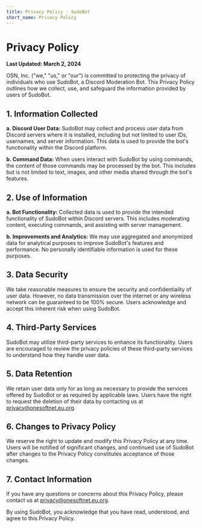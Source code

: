 ```yaml
---
title: Privacy Policy - SudoBot
short_name: Privacy Policy
---
```


# Privacy Policy

**Last Updated: March 2, 2024**

OSN, Inc. ("we," "us," or "our") is committed to protecting the privacy of individuals who use SudoBot, a Discord Moderation Bot. This Privacy Policy outlines how we collect, use, and safeguard the information provided by users of SudoBot.

## 1. Information Collected

**a. Discord User Data:** SudoBot may collect and process user data from Discord servers where it is installed, including but not limited to user IDs, usernames, and server information. This data is used to provide the bot's functionality within the Discord platform.

**b. Command Data:** When users interact with SudoBot by using commands, the content of those commands may be processed by the bot. This includes but is not limited to text, images, and other media shared through the bot's features.

## 2. Use of Information

**a. Bot Functionality:** Collected data is used to provide the intended functionality of SudoBot within Discord servers. This includes moderating content, executing commands, and assisting with server management.

**b. Improvements and Analytics:** We may use aggregated and anonymized data for analytical purposes to improve SudoBot's features and performance. No personally identifiable information is used for these purposes.

## 3. Data Security

We take reasonable measures to ensure the security and confidentiality of user data. However, no data transmission over the internet or any wireless network can be guaranteed to be 100% secure. Users acknowledge and accept this inherent risk when using SudoBot.

## 4. Third-Party Services

SudoBot may utilize third-party services to enhance its functionality. Users are encouraged to review the privacy policies of these third-party services to understand how they handle user data.

## 5. Data Retention

We retain user data only for as long as necessary to provide the services offered by SudoBot or as required by applicable laws. Users have the right to request the deletion of their data by contacting us at privacy@onesoftnet.eu.org.

## 6. Changes to Privacy Policy

We reserve the right to update and modify this Privacy Policy at any time. Users will be notified of significant changes, and continued use of SudoBot after changes to the Privacy Policy constitutes acceptance of those changes.

## 7. Contact Information

If you have any questions or concerns about this Privacy Policy, please contact us at privacy@onesoftnet.eu.org.

By using SudoBot, you acknowledge that you have read, understood, and agree to this Privacy Policy.

